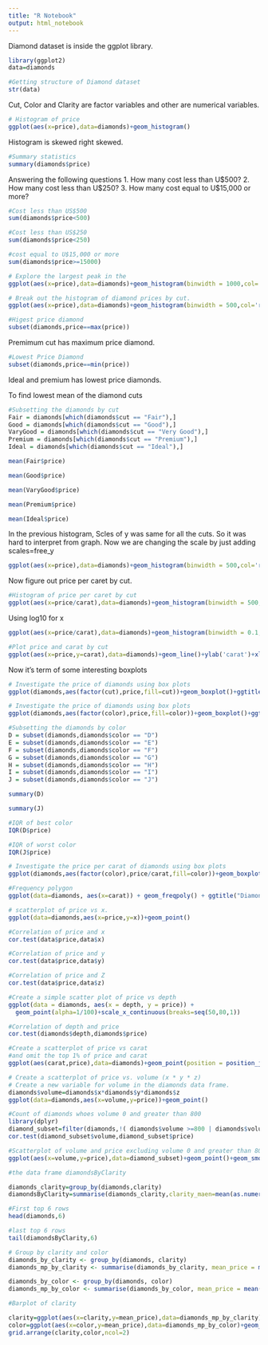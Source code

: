 ```yaml
---
title: "R Notebook"
output: html_notebook
---
```


Diamond dataset is inside the ggplot library.

```r
library(ggplot2)
data=diamonds
```

```r
#Getting structure of Diamond dataset
str(data)
```
 Cut, Color and Clarity are factor variables and other are numerical variables.
 
```r
# Histogram of price 
ggplot(aes(x=price),data=diamonds)+geom_histogram()
```
 Histogram is skewed right skewed.
 
```r
#Summary statistics 
summary(diamonds$price)
```
 
 Answering the following questions 
1. How many cost less than U$500?
2. How many cost less than U$250?
3. How many cost equal to U$15,000 or more?

```r
#Cost less than US$500
sum(diamonds$price<500)
```
```r
#Cost less than US$250
sum(diamonds$price<250)
```
```r
#cost equal to U$15,000 or more
sum(diamonds$price>=15000)
```
```r
# Explore the largest peak in the
ggplot(aes(x=price),data=diamonds)+geom_histogram(binwidth = 1000,col='red')+ggtitle('Histogram of the price')+ylab('Frequency')+xlab('Diamond price')
```
```r
# Break out the histogram of diamond prices by cut.
ggplot(aes(x=price),data=diamonds)+geom_histogram(binwidth = 500,col='red')+ggtitle('Histogram of the price')+ylab('Frequency')+xlab('Diamond price')+facet_wrap(~cut)+theme_minimal()
```
```r
#Higest price diamond
subset(diamonds,price==max(price))
```

Premimum cut has maximum price diamond.

```r
#Lowest Price Diamond
subset(diamonds,price==min(price))
```
Ideal and premium has lowest price diamonds.

To find lowest mean of the diamond cuts 
```r
#Subsetting the diamonds by cut
Fair = diamonds[which(diamonds$cut == "Fair"),]
Good = diamonds[which(diamonds$cut == "Good"),]
VaryGood = diamonds[which(diamonds$cut == "Very Good"),]
Premium = diamonds[which(diamonds$cut == "Premium"),]
Ideal = diamonds[which(diamonds$cut == "Ideal"),]

```

```r
mean(Fair$price)
```
```r
mean(Good$price)
```
```r
mean(VaryGood$price)
```
```r
mean(Premium$price)
```
```r
mean(Ideal$price)
```

In the previous histogram, Scles of y was same for all the cuts. So it was hard to interpret from graph. Now we are changing the scale by just adding scales=free_y

```r
ggplot(aes(x=price),data=diamonds)+geom_histogram(binwidth = 500,col='red')+ggtitle('Histogram of the price')+ylab('Frequency')+xlab('Diamond price')+facet_wrap(~cut,scales="free_y")+theme_minimal()
```
 Now figure out price per caret by cut.
```r
#Histogram of price per caret by cut
ggplot(aes(x=price/carat),data=diamonds)+geom_histogram(binwidth = 500,col='red')+ggtitle('Histogram of the price per carat')+ylab('Frequency')+xlab('Diamond price per carat')+facet_wrap(~cut,scales="free_y")+theme_minimal()
```
 
 Using log10 for x 
```r
ggplot(aes(x=price/carat),data=diamonds)+geom_histogram(binwidth = 0.1,col='red')+ggtitle('Histogram of the price per carat')+ylab('Frequency')+xlab('Diamond price per carat')+facet_wrap(~cut,scales="free_y")+theme_minimal()+scale_x_log10()
```
 
 
 
```r
#Plot price and carat by cut
ggplot(aes(x=price,y=carat),data=diamonds)+geom_line()+ylab('carat')+xlab('Diamond price')+facet_wrap(~cut,scales="free_y")+theme_minimal()
```
 
 Now it's term of some interesting boxplots 
```r
# Investigate the price of diamonds using box plots
ggplot(diamonds,aes(factor(cut),price,fill=cut))+geom_boxplot()+ggtitle('Boxplot of price by cut')
```
```r
# Investigate the price of diamonds using box plots
ggplot(diamonds,aes(factor(color),price,fill=color))+geom_boxplot()+ggtitle('Boxplot of price by color')
```
```r
#Subsetting the diamonds by color
D = subset(diamonds,diamonds$color == "D")
E = subset(diamonds,diamonds$color == "E")
F = subset(diamonds,diamonds$color == "F")
G = subset(diamonds,diamonds$color == "G")
H = subset(diamonds,diamonds$color == "H")
I = subset(diamonds,diamonds$color == "I")
J = subset(diamonds,diamonds$color == "J")
```
 
```r
summary(D)
```
```r
summary(J)
```
```r
#IQR of best color
IQR(D$price)
```
```r
#IQR of worst color
IQR(J$price)
```
```r
# Investigate the price per carat of diamonds using box plots
ggplot(diamonds,aes(factor(color),price/carat,fill=color))+geom_boxplot()+ggtitle('Boxplot of price by color')
```

```r
#Frequency polygon
ggplot(data=diamonds, aes(x=carat)) + geom_freqpoly() + ggtitle("Diamond Frequency by Carat") 
```

```r
# scatterplot of price vs x.
ggplot(data=diamonds,aes(x=price,y=x))+geom_point()
```
```r
#Correlation of price and x
cor.test(data$price,data$x)
```

```r
#Correlation of price and y
cor.test(data$price,data$y)
```

```r
#Correlation of price and Z
cor.test(data$price,data$z)
```

```r
#Create a simple scatter plot of price vs depth
ggplot(data = diamonds, aes(x = depth, y = price)) + 
  geom_point(alpha=1/100)+scale_x_continuous(breaks=seq(50,80,1))
```
```r
#Correlation of depth and price
cor.test(diamonds$depth,diamonds$price)
```

```r
#Create a scatterplot of price vs carat
#and omit the top 1% of price and carat
ggplot(aes(carat,price),data=diamonds)+geom_point(position = position_jitter(h=0))
```
```r
# Create a scatterplot of price vs. volume (x * y * z)
# Create a new variable for volume in the diamonds data frame.
diamonds$volume=diamonds$x*diamonds$y*diamonds$z
ggplot(data=diamonds,aes(x=volume,y=price))+geom_point()
```
```r
#Count of diamonds whoes volume 0 and greater than 800
library(dplyr)
diamond_subset=filter(diamonds,!( diamonds$volume >=800 | diamonds$volume==0 ))
cor.test(diamond_subset$volume,diamond_subset$price)
```
```r
#Scatterplot of volume and price excluding volume 0 and greater than 800
ggplot(aes(x=volume,y=price),data=diamond_subset)+geom_point()+geom_smooth()
```
```r
#the data frame diamondsByClarity

diamonds_clarity=group_by(diamonds,clarity)
diamondsByClarity=summarise(diamonds_clarity,clarity_maen=mean(as.numeric(clarity)),clarity_median=median(as.numeric(clarity)),n=n())
```
```r
#First top 6 rows 
head(diamonds,6)
```
```r
#last top 6 rows 
tail(diamondsByClarity,6)
```
```r
# Group by clarity and color
diamonds_by_clarity <- group_by(diamonds, clarity)
diamonds_mp_by_clarity <- summarise(diamonds_by_clarity, mean_price = mean(price))

diamonds_by_color <- group_by(diamonds, color)
diamonds_mp_by_color <- summarise(diamonds_by_color, mean_price = mean(price))
```

```r
#Barplot of clarity

clarity=ggplot(aes(x=clarity,y=mean_price),data=diamonds_mp_by_clarity)+geom_bar(stat="identity",col='red')
color=ggplot(aes(x=color,y=mean_price),data=diamonds_mp_by_color)+geom_bar(stat="identity",col='blue')
grid.arrange(clarity,color,ncol=2)

```











